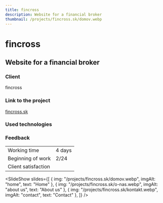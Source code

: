 ```yaml
---
title: fincross
description: Website for a financial broker
thumbnail: /projects/fincross.sk/domov.webp 
---
```



# fincross 

## Website for a financial broker 

### Client

fincross

### Link to the project

[fincross.sk](https://fincross.sk)

### Used technologies

<div class="not-prose mt-5 flex flex-wrap gap-7">
  <Technology name="Astro" color="#7310a3" size={40}>
    <Icon name="simple-icons:astro" size={40} />
  </Technology>
  <Technology name="TypeScript" color="#3178c6" size={40}>
    <Icon name="logos:typescript-icon" size={40} />
  </Technology>
  <Technology name="tailwindcss" color="#139494" size={40}>
    <Icon name="logos:tailwindcss-icon" size={40} />
  </Technology>
</div>

### Feedback

|                     |                              |
| ------------------- | ---------------------------- |
| Working time        | 4 days                       |
| Beginning of work   | 2/24                         |
| Client satisfaction | <StarsRating rating={4} />   |

<SlideShow
  slides={[
    { img: "/projects/fincross.sk/domov.webp", imgAlt: "home", text: "Home" },
    { img: "/projects/fincross.sk/o-nas.webp", imgAlt: "about us", text: "About us" },
    { img: "/projects/fincross.sk/kontakt.webp", imgAlt: "contact", text: "Contact" },
  ]}
/>
